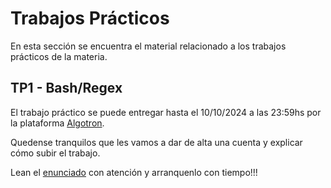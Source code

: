 


# Trabajos Prácticos
En esta sección se encuentra el material relacionado a los trabajos prácticos de la materia.


## TP1 - Bash/Regex
El trabajo práctico se puede entregar hasta el 10/10/2024 a las 23:59hs por la plataforma [Algotron](https://algotron.com.ar/).

Quedense tranquilos que les vamos a dar de alta una cuenta y explicar cómo subir el trabajo.

Lean el [enunciado](https://drive.google.com/file/d/1kGR26EP0M5l2kQzTGF5eZDZgk9oKGK1V/view?usp=drive_link) con atención y arranquenlo con tiempo!!!
